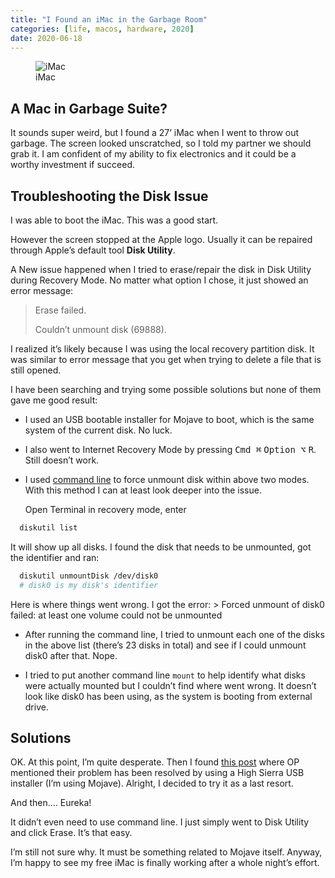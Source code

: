 ```yaml
---
title: "I Found an iMac in the Garbage Room"
categories: [life, macos, hardware, 2020]
date: 2020-06-18
---
```


![iMac](imac.JPG)

## A Mac in Garbage Suite?

It sounds super weird, but I found a 27' iMac when I went to throw out garbage.
The screen looked unscratched, so I told my partner we should grab it. I am confident of my ability to fix electronics and it could be a worthy investment if succeed.

## Troubleshooting the Disk Issue

I was able to boot the iMac. This was a good start.

However the screen stopped at the Apple logo. Usually it can be repaired through Apple's default tool **Disk Utility**.

A New issue happened when I tried to erase/repair the disk in Disk Utility during Recovery Mode. No matter what option I chose, it just showed an error message:

> Erase failed.
>
> Couldn't unmount disk (69888).

I realized it's likely because I was using the local recovery partition disk. It was similar to error message that you get when trying to delete a file that is still opened.

I have been searching and trying some possible solutions but none of them gave me good result:

* I used an USB bootable installer for Mojave to boot, which is the same system of the current disk. No luck.

* I also went to Internet Recovery Mode by pressing <kbd>Cmd ⌘</kbd> <kbd>Option ⌥</kbd> <kbd>R</kbd>. Still doesn't work.

* I used [command line](https://www.amsys.co.uk/disk-utility-tip-fix-couldnt-unmount-disk-errors/) to force unmount disk within above two modes. With this method I can at least look deeper into the issue.

  Open Terminal in recovery mode, enter
  
```bash
  diskutil list
  ```

  It will show up all disks. I found the disk that needs to be unmounted, got the identifier and ran:
  
```bash
  diskutil unmountDisk /dev/disk0
  # disk0 is my disk's identifier
  ```

  Here is where things went wrong. I got the error:
  > Forced unmount of disk0 failed: at least one volume could not be unmounted

* After running the command line, I tried to unmount each one of the disks in the above list (there's 23 disks in total) and see if I could unmount disk0 after that. Nope.

* I tried to put another command line `mount` to help identify what disks were actually mounted but I couldn't find where went wrong. It doesn't look like disk0 has been using, as the system is booting from external drive.

## Solutions

OK. At this point, I'm quite desperate. Then I found [this post](https://discussions.apple.com/thread/250763252?page=2) where OP mentioned their problem has been resolved by using a High Sierra USB installer (I'm using Mojave). Alright, I decided to try it as a last resort.

And then.... Eureka!

It didn't even need to use command line. I just simply went to Disk Utility and click Erase. It's that easy.

I'm still not sure why. It must be something related to Mojave itself. Anyway, I'm happy to see my free iMac is finally working after a whole night's effort.
